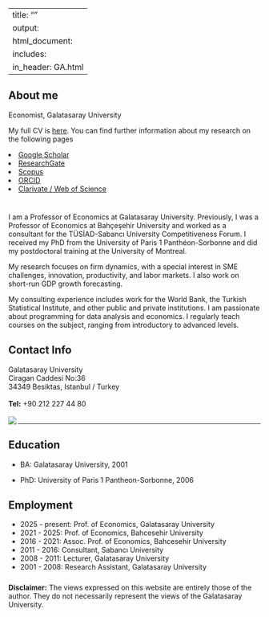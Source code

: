 
---
title: ""
output: 
  html_document:
    includes:
       in_header: GA.html
---

<!-- 
<img src="images/xxx.jpg" style="width:25%; border:10px solid; margin-right: 20px" align="left"> 
--> 

## About me

Economist, Galatasaray University 

My full CV is <a href="https://obakis.github.io/pdfs/cv_bakis.pdf" target="_blank">here</a>. 
You can find further information about my research on the following pages 





 <li><a href="https://scholar.google.com/citations?user=NSyOHTIAAAAJ"  rel="nofollow noopener noreferrer"><i class="fas fa-fw fa-book-open" aria-hidden="true"></i> Google Scholar</a></li>
    

    
 <li><a href="https://www.researchgate.net/profile/Ozan_Bakis" rel="nofollow noopener noreferrer"><i class="fas fa-fw fa-book-open" aria-hidden="true"></i> ResearchGate</a></li>
    

    
 <li><a href="https://www.scopus.com/authid/detail.uri?authorId=42560943700" rel="nofollow noopener noreferrer"><i class="fas fa-fw fa-book-open" aria-hidden="true"></i> Scopus</a></li>
    

    
 <li><a href="https://orcid.org/0000-0001-9785-1992" rel="nofollow noopener noreferrer"><i class="fas fa-fw fa-address-card" aria-hidden="true"></i> ORCID</a></li>
    

    
<li><a href="https://www.webofscience.com/wos/author/record/AAE-4941-2019" rel="nofollow noopener noreferrer"><i class="fab fa-fw fa-github" aria-hidden="true"></i> Clarivate / Web of Science</a>
</li>
       
       

<!-- 
<span id="badgeCont699"><script type="text/javascript" src="https://publons.com/mashlets?el=badgeCont699&rid=AAE-4941-2019"></script></span>
--> 
       
<!-- 
BOSLUK ICIN TEK DIYEZ, ALT ALTA 2 TANE
--> 

# 
#

I am a Professor of Economics at Galatasaray University. Previously, I was a Professor of Economics at Bahçeşehir University and worked as a consultant for the TÜSİAD-Sabancı University Competitiveness Forum. I received my PhD from the University of Paris 1 Panthéon-Sorbonne and did my postdoctoral training at the University of Montreal.

My research focuses on firm dynamics, with a special interest in SME challenges, innovation, productivity, and labor markets. I also work on short-run GDP growth forecasting.

My consulting experience includes work for the World Bank, the Turkish Statistical Institute, and other public and private institutions. I am passionate about programming for data analysis and economics. I regularly teach courses on the subject, ranging from introductory to advanced levels.


## Contact Info


Galatasaray University <br>
Ciragan Caddesi No:36 <br>
34349 Besiktas, Istanbul / Turkey <br>   
<b>Tel:</b> +90 212 227 44 80  <br>  
<img align="left" src="images/email.png">   

 
---


## Education

- BA: Galatasaray University, 2001

- PhD: University of Paris 1 Pantheon-Sorbonne, 2006


## Employment

- 2025 - present:  Prof. of Economics, Galatasaray University
- 2021 - 2025: Prof. of Economics, Bahcesehir University
- 2016 - 2021: Assoc. Prof. of Economics, Bahcesehir University
- 2011 - 2016: Consultant, Sabancı University
- 2008 - 2011: Lecturer, Galatasaray University
- 2001 - 2008: Research Assistant, Galatasaray University


#####

__Disclaimer:__ The views expressed on this website are entirely those of the author. They do not necessarily represent the views of the Galatasaray University.
	
